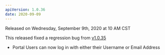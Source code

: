 ```yaml
---
apiVersion: 1.0.36
date: 2020-09-09
---
```

Released on Wednesday, September 9th, 2020 at 10 AM CST

This released fixed a regression bug from [v1.0.35](/portal-release-notes/v1.0.35)
- Portal Users can now log in with either their Username or Email Address